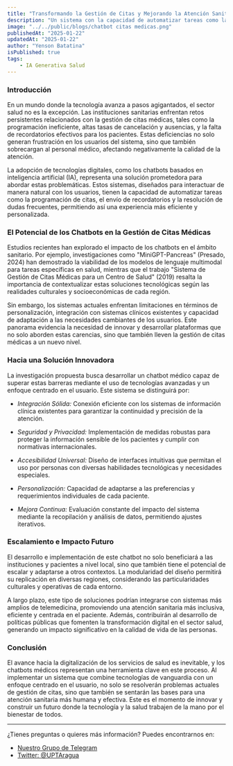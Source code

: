 ```yaml
---
title: "Transformando la Gestión de Citas y Mejorando la Atención Sanitaria."
description: "Un sistema con la capacidad de automatizar tareas como la programación de citas, el envío de recordatorios y la resolución de dudas frecuentes, permitiendo así una experiencia más eficiente y personalizada."
image: "../../public/blogs/chatbot citas medicas.png"
publishedAt: "2025-01-22"
updatedAt: "2025-01-22"
author: "Yenson Batatina"
isPublished: true
tags:
    - IA Generativa Salud 
---
```


### Introducción

En un mundo donde la tecnología avanza a pasos agigantados, el sector salud no es la excepción. Las instituciones sanitarias enfrentan retos persistentes relacionados con la gestión de citas médicas, tales como la programación ineficiente, altas tasas de cancelación y ausencias, y la falta de recordatorios efectivos para los pacientes. Estas deficiencias no solo generan frustración en los usuarios del sistema, sino que también sobrecargan al personal médico, afectando negativamente la calidad de la atención.

La adopción de tecnologías digitales, como los chatbots basados en inteligencia artificial (IA), representa una solución prometedora para abordar estas problemáticas. Estos sistemas, diseñados para interactuar de manera natural con los usuarios, tienen la capacidad de automatizar tareas como la programación de citas, el envío de recordatorios y la resolución de dudas frecuentes, permitiendo así una experiencia más eficiente y personalizada.

### El Potencial de los Chatbots en la Gestión de Citas Médicas

Estudios recientes han explorado el impacto de los chatbots en el ámbito sanitario. Por ejemplo, investigaciones como "MiniGPT-Pancreas" (Presado, 2024) han demostrado la viabilidad de los modelos de lenguaje multimodal para tareas específicas en salud, mientras que el trabajo "Sistema de Gestión de Citas Médicas para un Centro de Salud" (2019) resalta la importancia de contextualizar estas soluciones tecnológicas según las realidades culturales y socioeconómicas de cada región.

Sin embargo, los sistemas actuales enfrentan limitaciones en términos de personalización, integración con sistemas clínicos existentes y capacidad de adaptación a las necesidades cambiantes de los usuarios. Este panorama evidencia la necesidad de innovar y desarrollar plataformas que no solo aborden estas carencias, sino que también lleven la gestión de citas médicas a un nuevo nivel.

### Hacia una Solución Innovadora

La investigación propuesta busca desarrollar un chatbot médico capaz de superar estas barreras mediante el uso de tecnologías avanzadas y un enfoque centrado en el usuario. Este sistema se distinguirá por:

* *Integración Sólida:* Conexión eficiente con los sistemas de información clínica existentes para garantizar la continuidad y precisión de la atención.

* *Seguridad y Privacidad:* Implementación de medidas robustas para proteger la información sensible de los pacientes y cumplir con normativas internacionales.

* *Accesibilidad Universal:* Diseño de interfaces intuitivas que permitan el uso por personas con diversas habilidades tecnológicas y necesidades especiales.

* *Personalización:* Capacidad de adaptarse a las preferencias y requerimientos individuales de cada paciente.

* *Mejora Continua:* Evaluación constante del impacto del sistema mediante la recopilación y análisis de datos, permitiendo ajustes iterativos.

### Escalamiento e Impacto Futuro

El desarrollo e implementación de este chatbot no solo beneficiará a las instituciones y pacientes a nivel local, sino que también tiene el potencial de escalar y adaptarse a otros contextos. La modularidad del diseño permitirá su replicación en diversas regiones, considerando las particularidades culturales y operativas de cada entorno.

A largo plazo, este tipo de soluciones podrían integrarse con sistemas más amplios de telemedicina, promoviendo una atención sanitaria más inclusiva, eficiente y centrada en el paciente. Además, contribuirán al desarrollo de políticas públicas que fomenten la transformación digital en el sector salud, generando un impacto significativo en la calidad de vida de las personas.

### Conclusión

El avance hacia la digitalización de los servicios de salud es inevitable, y los chatbots médicos representan una herramienta clave en este proceso. Al implementar un sistema que combine tecnologías de vanguardia con un enfoque centrado en el usuario, no solo se resolverán problemas actuales de gestión de citas, sino que también se sentarán las bases para una atención sanitaria más humana y efectiva. Este es el momento de innovar y construir un futuro donde la tecnología y la salud trabajen de la mano por el bienestar de todos.

---

¿Tienes preguntas o quieres más información? Puedes encontrarnos en:

- [Nuestro Grupo de Telegram](https://t.me)
- [Twitter: @UPTAragua](https://twitter.com/UPTAragua)

